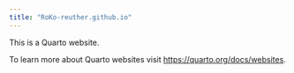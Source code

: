 ```yaml
---
title: "RoKo-reuther.github.io"
---
```


This is a Quarto website.

To learn more about Quarto websites visit <https://quarto.org/docs/websites>.
